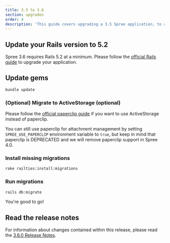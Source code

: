 ```yaml
---
title: 3.5 to 3.6
section: upgrades
order: 4
description: 'This guide covers upgrading a 3.5 Spree application, to a 3.6 application.'
---
```


## Update your Rails version to 5.2

Spree 3.6 requires Rails 5.2 at a minimum. Please follow the [official Rails guide](http://guides.rubyonrails.org/5_2_release_notes.html#upgrading-to-rails-5-2) to upgrade your application.

## Update gems

```bash
bundle update
```

### (Optional) Migrate to ActiveStorage (optional)

Please follow the [official paperclip guide](https://github.com/thoughtbot/paperclip/blob/master/MIGRATING) if you want to use ActiveStorage instead of paperclip.

You can still use paperclip for attachment management by setting `SPREE_USE_PAPERCLIP` environment variable to `true`, but keep in mind that paperclip is DEPRECATED and we will remove paperclip support in Spree 4.0.

### Install missing migrations

```bash
rake railties:install:migrations
```

### Run migrations

```bash
rails db:migrate
```

You're good to go!

## Read the release notes

For information about changes contained within this release, please read the [3.6.0 Release Notes](https://github.com/spree/spree/releases/tag/v3.6.0).
